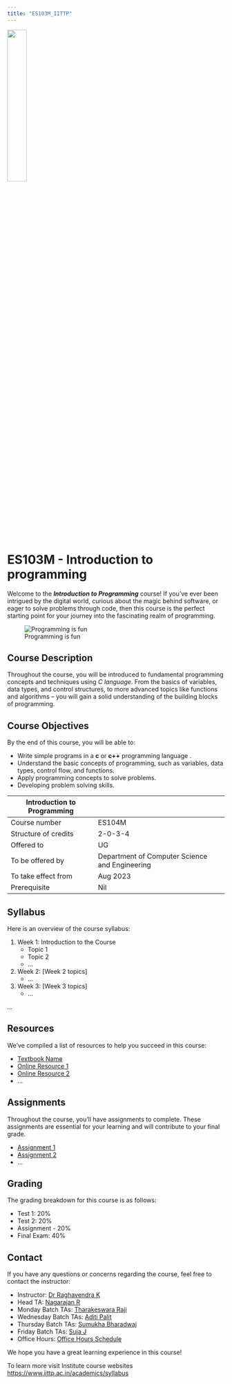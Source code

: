 ```yaml
---
title: "ES103M_IITTP"
---
```


![](https://www.iittp.ac.in/images/demo/iit/Other/logoupdated.png){width="30%"}

#  ES103M   - Introduction to programming

Welcome to the *__Introduction to Programming__* course! If you've ever been intrigued by the digital world, curious about the magic behind software, or eager to solve problems through code, then this course is the perfect starting point for your journey into the fascinating realm of programming.    

![Programming is fun](https://media.gcflearnfree.org/content/5e31ca08bc7eff08e4063776_01_29_2020/ProgrammingIllustration.png "Programming is fun!")

## Course Description

Throughout the course, you will be introduced to fundamental programming concepts and techniques using *C language*. From the basics of variables, data types, and control structures, to more advanced topics like functions and algorithms – you will gain a solid understanding of the building blocks of programming.

## Course Objectives

By the end of this course, you will be able to:

* Write simple programs in a **c** or **c++** programming language .
* Understand the basic concepts of programming, such as variables, data types, control flow, and functions.
* Apply programming concepts to solve problems.
* Developing problem solving skills.

|Introduction to Programming||
|------|------|
|Course number|ES104M|
|Structure of credits | 2-0-3-4 |
|Offered to | UG |
|To be offered by | Department of Computer Science and Engineering|
|To take effect from | Aug 2023|
|Prerequisite | Nil|

## Syllabus

Here is an overview of the course syllabus:

1. Week 1: Introduction to the Course
   - Topic 1
   - Topic 2
   - ...

2. Week 2: [Week 2 topics]
   - ...

3. Week 3: [Week 3 topics]
   - ...

...

## Resources

We've compiled a list of resources to help you succeed in this course:

- [Textbook Name](link-to-textbook)
- [Online Resource 1](link-to-resource1)
- [Online Resource 2](link-to-resource2)
- ...

## Assignments

Throughout the course, you'll have assignments to complete. These assignments are essential for your learning and will contribute to your final grade.

- [Assignment 1](link-to-assignment1)
- [Assignment 2](link-to-assignment2)
- ...

## Grading

The grading breakdown for this course is as follows:

- Test 1: 20%
- Test 2: 20%
- Assignment - 20%
- Final Exam: 40%

## Contact

If you have any questions or concerns regarding the course, feel free to contact the instructor:

- Instructor: [Dr Raghavendra K](mailto:raghavendra@iittp.ac.in)
- Head TA: [Nagarajan R](mailto:nagarajan@iittp.ac.in)
- Monday Batch TAs: [Tharakeswara Raji](mailto:cs19d503@iittp.ac.in)
- Wednesday Batch TAs: [Aditi Palit](mailto:cs21d001@iittp.ac.in)
- Thursday Batch TAs: [Sumukha Bharadwaj](mailto:cs21d003@iittp.ac.in)
- Friday Batch TAs: [Suja J](mailto:sujavalan@iittp.ac.in)
- Office Hours: [Office Hours Schedule](link-to-office-hours)

We hope you have a great learning experience in this course!

To learn more visit Institute course websites  <https://www.iittp.ac.in/academics/syllabus>



